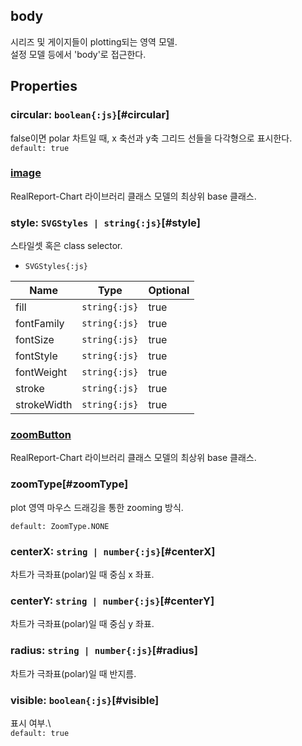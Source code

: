 ## body
시리즈 및 게이지들이 plotting되는 영역 모델.\
설정 모델 등에서 'body'로 접근한다.
## Properties

### circular: `boolean{:js}`[#circular]
false이면 polar 차트일 때, x 축선과 y축 그리드 선들을 다각형으로 표시한다.  
`default: true`  

### [image](./body/image)
RealReport-Chart 라이브러리 클래스 모델의 최상위 base 클래스.  

### style: `SVGStyles | string{:js}`[#style]
스타일셋 혹은 class selector.  
- `SVGStyles{:js}` 

| Name | Type | Optional |  
| ----- | ----- | ----- |  
| fill | `string{:js}` | true |  
| fontFamily | `string{:js}` | true |  
| fontSize | `string{:js}` | true |  
| fontStyle | `string{:js}` | true |  
| fontWeight | `string{:js}` | true |  
| stroke | `string{:js}` | true |  
| strokeWidth | `string{:js}` | true |
### [zoomButton](./body/zoomButton)
RealReport-Chart 라이브러리 클래스 모델의 최상위 base 클래스.  

### zoomType[#zoomType]
plot 영역 마우스 드래깅을 통한 zooming 방식.  


`default: ZoomType.NONE`  

### centerX: `string | number{:js}`[#centerX]
차트가 극좌표(polar)일 때 중심 x 좌표.  

### centerY: `string | number{:js}`[#centerY]
차트가 극좌표(polar)일 때 중심 y 좌표.  

### radius: `string | number{:js}`[#radius]
차트가 극좌표(polar)일 때 반지름.  

### visible: `boolean{:js}`[#visible]
표시 여부.\  
`default: true`  
